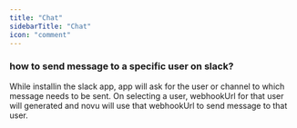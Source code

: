 ```yaml
---
title: "Chat"
sidebarTitle: "Chat"
icon: "comment"
---
```


### how to send message to a specific user on slack?
While installin the slack app, app will ask for the user or channel to which message needs to be sent. On selecting a user, webhookUrl for that user will generated and novu will use that webhookUrl to send message to that user.